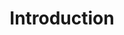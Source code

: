 ---
title: "Introduction"
description: "Example overview page before API endpoints"
icon: "truck-fast"
---